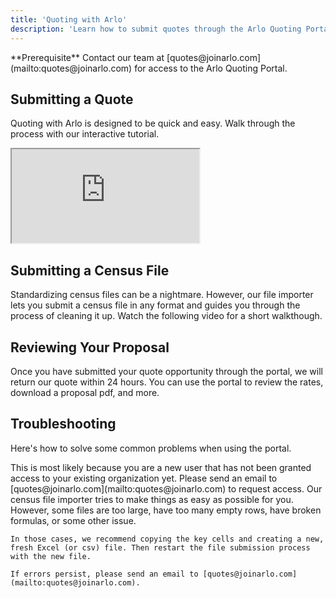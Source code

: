 ```yaml
---
title: 'Quoting with Arlo'
description: 'Learn how to submit quotes through the Arlo Quoting Portal'
---
```


<Info>
  **Prerequisite** Contact our team at [quotes@joinarlo.com](mailto:quotes@joinarlo.com) for access to the Arlo Quoting Portal.
</Info>


## Submitting a Quote 
Quoting with Arlo is designed to be quick and easy. Walk through the process with our interactive tutorial.  

<iframe src="https://demo.arcade.software/RyZ71qqlDO9oMXZCZAhM?embed&embed_mobile=tab&embed_desktop=inline&show_copy_link=true" title="Arlo Quoting Portal Demo" className="w-full aspect-video"></iframe>


## Submitting a Census File
Standardizing census files can be a nightmare. However, our file importer lets you submit a census file in any format and guides you through the process of cleaning it up. Watch the following video for a short walkthough.


## Reviewing Your Proposal
Once you have submitted your quote opportunity through the portal, we will return our quote within 24 hours. You can use the portal to review the rates, download a proposal pdf, and more.



## Troubleshooting

Here's how to solve some common problems when using the portal.

<AccordionGroup>
  <Accordion title="I can't see any submissions">
    This is most likely because you are a new user that has not been granted access to your existing organization yet. Please send an email to [quotes@joinarlo.com](mailto:quotes@joinarlo.com) to request access.
  </Accordion>
  <Accordion title="The census file importer is not allowing me to submit my census">
    Our census file importer tries to make things as easy as possible for you. However, some files are too large, have too many empty rows, have broken formulas, or some other issue.
    
    In those cases, we recommend copying the key cells and creating a new, fresh Excel (or csv) file. Then restart the file submission process with the new file.

    If errors persist, please send an email to [quotes@joinarlo.com](mailto:quotes@joinarlo.com).
  </Accordion>
</AccordionGroup>
